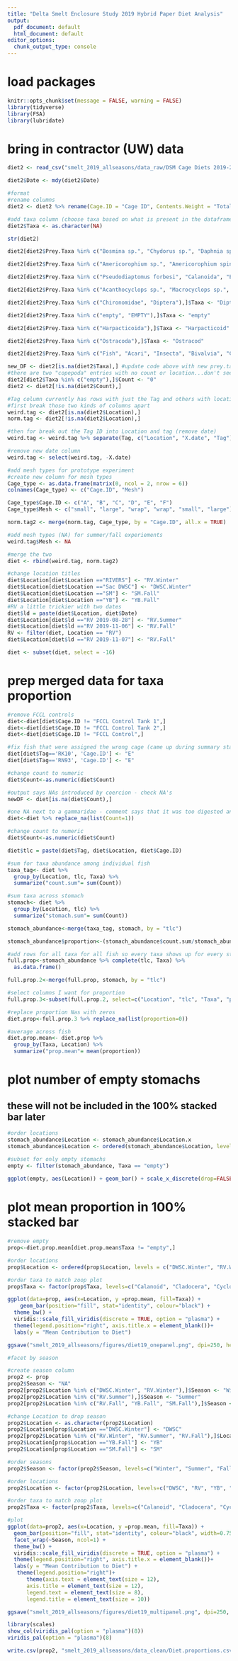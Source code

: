 ```yaml
---
title: "Delta Smelt Enclosure Study 2019 Hybrid Paper Diet Analysis"
output:
  pdf_document: default
  html_document: default
editor_options:
  chunk_output_type: console
---
```


# load packages
```r
knitr::opts_chunk$set(message = FALSE, warning = FALSE)
library(tidyverse)
library(FSA)
library(lubridate)
```

# bring in contractor (UW) data
```r
diet2 <- read_csv("smelt_2019_allseasons/data_raw/DSM Cage Diets 2019-2020.csv") #new data, not edited at all

diet2$Date <- mdy(diet2$Date)

#format 
#rename columns
diet2 <- diet2 %>% rename(Cage.ID = "Cage ID", Contents.Weight = "Total Contents Weight", Prey.Taxa = "Prey Taxa", LH.Stage = "LH Stage")

#add taxa column (choose taxa based on what is present in the dataframe)
diet2$Taxa <- as.character(NA) 

str(diet2)

diet2[diet2$Prey.Taxa %in% c("Bosmina sp.", "Chydorus sp.", "Daphnia sp.", "Ceriodaphnia sp.", "Chydoridae", "Crangonyx sp.", "Scapholeberis sp.", "Simocephalus sp.", "Eurycercus sp.", "Leydigia sp.", "Cladocera", "Sida sp.", "Alona sp.", "Diaphanosoma sp."),]$Taxa <- "Cladocera"

diet2[diet2$Prey.Taxa %in% c("Americorophium sp.", "Americorophium spinicorne", "Eogammarus confervicolus", "Gammaridea", "Hyallela azteca", "Crangonyx sp.", "Corophiidae", "Amphipoda"),]$Taxa <- "Amphipod"

diet2[diet2$Prey.Taxa %in% c("Pseudodiaptomus forbesi", "Calanoida", "Eurytemora affinis", "Diaptomidae", "Sinocalanus doerrii", "Osphranticum labronectum"),]$Taxa <- "Calanoid"

diet2[diet2$Prey.Taxa %in% c("Acanthocyclops sp.", "Macrocyclops sp.", "Diacyclops thomasi", "Eucyclops sp.", "Cyclopoida", "Halicyclops sp.", "Mesocyclops sp.", "Tropocyclops sp.", "Tropocyclops sp."),]$Taxa <- "Cyclopoid"

diet2[diet2$Prey.Taxa %in% c("Chironomidae", "Diptera"),]$Taxa <- "Diptera"

diet2[diet2$Prey.Taxa %in% c("empty", "EMPTY"),]$Taxa <- "empty"

diet2[diet2$Prey.Taxa %in% c("Harpacticoida"),]$Taxa <- "Harpacticoid"

diet2[diet2$Prey.Taxa %in% c("Ostracoda"),]$Taxa <- "Ostracod"

diet2[diet2$Prey.Taxa %in% c("Fish", "Acari", "Insecta", "Bivalvia", "Culicidae", "egg unidentified", "Corixidae", "Hemiptera", "plant seed", "plant matter", "Unidentified", "Mysidacea", "Cumacea"),]$Taxa <- "Other"

new_DF <- diet2[is.na(diet2$Taxa),] #update code above with new prey.taxa that weren't found in previous diets
#there are two "copepoda" entries with no count or location...don't seem that important so I am going to just go ahead and remove them
diet2[diet2$Taxa %in% c("empty"),]$Count <- "0"
diet2 <- diet2[!is.na(diet2$Count),]

#Tag column currently has rows with just the Tag and others with location, date, and tag
#first break those two kinds of columns apart
weird.tag <- diet2[is.na(diet2$Location),]
norm.tag <- diet2[!is.na(diet2$Location),]

#then for break out the Tag ID into Location and tag (remove date)
weird.tag <- weird.tag %>% separate(Tag, c("Location", "X.date", "Tag"))

#remove new date column
weird.tag <- select(weird.tag, -X.date)

#add mesh types for prototype experiment
#create new column for mesh types
Cage_type <- as.data.frame(matrix(0, ncol = 2, nrow = 6))
colnames(Cage_type) <- c("Cage.ID", "Mesh")

Cage_type$Cage.ID <- c("A", "B", "C", "D", "E", "F")
Cage_type$Mesh <- c("small", "large", "wrap", "wrap", "small", "large")

norm.tag2 <- merge(norm.tag, Cage_type, by = "Cage.ID", all.x = TRUE)

#add mesh types (NA) for summer/fall experiements
weird.tag$Mesh <- NA 

#merge the two
diet <- rbind(weird.tag, norm.tag2)

#change location titles 
diet$Location[diet$Location =="RIVERS"] <- "RV.Winter"
diet$Location[diet$Location =="Sac DWSC"] <- "DWSC.Winter"
diet$Location[diet$Location =="SM"] <- "SM.Fall"
diet$Location[diet$Location =="YB"] <- "YB.Fall"
#RV a little trickier with two dates
diet$ld = paste(diet$Location, diet$Date)
diet$Location[diet$ld =="RV 2019-08-28"] <- "RV.Summer"
diet$Location[diet$ld =="RV 2019-11-06"] <- "RV.Fall"
RV <- filter(diet, Location == "RV")
diet$Location[diet$ld =="RV 2019-11-07"] <- "RV.Fall"

diet <- subset(diet, select = -16)
```

# prep merged data for taxa proportion
```r
#remove FCCL controls
diet<-diet[diet$Cage.ID != "FCCL Control Tank 1",]
diet<-diet[diet$Cage.ID != "FCCL Control Tank 2",]
diet<-diet[diet$Cage.ID != "FCCL Control",]

#fix fish that were assigned the wrong cage (came up during summary stats, check against dissected fish data, likely E and F were misread)
diet[diet$Tag=='RK10', 'Cage.ID'] <- "E"
diet[diet$Tag=='RN93', 'Cage.ID'] <- "E"

#change count to numeric
diet$Count<-as.numeric(diet$Count)

#output says NAs introduced by coercion - check NA's
newDF <- diet[is.na(diet$Count),]

#one NA next to a gammaridae - comment says that it was too digested and could be more than one individual, to be safe just going to add a count of "1" for this observation; found it on row 413
diet<-diet %>% replace_na(list(Count=1))

#change count to numeric
diet$Count<-as.numeric(diet$Count)

diet$tlc = paste(diet$Tag, diet$Location, diet$Cage.ID)

#sum for taxa abundance among individual fish
taxa_tag<- diet %>% 
  group_by(Location, tlc, Taxa) %>% 
  summarize("count.sum"= sum(Count))

#sum taxa across stomach
stomach<- diet %>% 
  group_by(Location, tlc) %>% 
  summarize("stomach.sum"= sum(Count))

stomach_abundance<-merge(taxa_tag, stomach, by = "tlc")

stomach_abundance$proportion<-(stomach_abundance$count.sum/stomach_abundance$stomach.sum)*100

#add rows for all taxa for all fish so every taxa shows up for every stomach
full.prop<-stomach_abundance %>% complete(tlc, Taxa) %>%
  as.data.frame()

full.prop.2<-merge(full.prop, stomach, by = "tlc")

#select columns I want for proportion
full.prop.3<-subset(full.prop.2, select=c("Location", "tlc", "Taxa", "proportion"))

#replace proportion Nas with zeros
diet.prop<-full.prop.3 %>% replace_na(list(proportion=0))

#average across fish
diet.prop.mean<- diet.prop %>% 
  group_by(Taxa, Location) %>% 
  summarize("prop.mean"= mean(proportion))
```

# plot number of empty stomachs
## these will not be included in the 100% stacked bar later
```r
#order locations
stomach_abundance$Location <- stomach_abundance$Location.x
stomach_abundance$Location <- ordered(stomach_abundance$Location, levels = c("DWSC.Winter", "RV.Winter", "RV.Summer", "SM.Fall", "YB.Fall", "RV.Fall"))

#subset for only empty stomachs
empty <- filter(stomach_abundance, Taxa == "empty")
 
ggplot(empty, aes(Location)) + geom_bar() + scale_x_discrete(drop=FALSE)
```

# plot mean proportion in 100% stacked bar
```r
#remove empty
prop<-diet.prop.mean[diet.prop.mean$Taxa != "empty",]

#order locations
prop$Location <- ordered(prop$Location, levels = c("DWSC.Winter", "RV.Winter", "RV.Summer", "RV.Fall", "YB.Fall", "SM.Fall"))

#order taxa to match zoop plot
prop$Taxa <- factor(prop$Taxa, levels=c("Calanoid", "Cladocera", "Cyclopoid", "Harpacticoid", "Ostracod", "Other", "Amphipod", "Diptera"))

ggplot(data=prop, aes(x=Location, y =prop.mean, fill=Taxa)) +
    geom_bar(position="fill", stat="identity", colour="black") +
  theme_bw() +
  viridis::scale_fill_viridis(discrete = TRUE, option = "plasma") +
  theme(legend.position="right", axis.title.x = element_blank())+
  labs(y = "Mean Contribution to Diet")

ggsave("smelt_2019_allseasons/figures/diet19_onepanel.png", dpi=250, height=4.5, width=7, units="in")

#facet by season

#create season column
prop2 <- prop
prop2$Season <- "NA"
prop2[prop2$Location %in% c("DWSC.Winter", "RV.Winter"),]$Season <- "Winter"
prop2[prop2$Location %in% c("RV.Summer"),]$Season <- "Summer"
prop2[prop2$Location %in% c("RV.Fall", "YB.Fall", "SM.Fall"),]$Season <- "Fall"

#change Location to drop season
prop2$Location <- as.character(prop2$Location)
prop2$Location[prop$Location =="DWSC.Winter"] <- "DWSC"
prop2[prop2$Location %in% c("RV.Winter", "RV.Summer", "RV.Fall"),]$Location <- "RV"
prop2$Location[prop$Location =="YB.Fall"] <- "YB"
prop2$Location[prop$Location =="SM.Fall"] <- "SM"

#order seasons
prop2$Season <- factor(prop2$Season, levels=c("Winter", "Summer", "Fall"))

#order locations
prop2$Location <- factor(prop2$Location, levels=c("DWSC", "RV", "YB", "SM"))

#order taxa to match zoop plot
prop2$Taxa <- factor(prop2$Taxa, levels=c("Calanoid", "Cladocera", "Cyclopoid", "Harpacticoid", "Ostracod", "Other", "Amphipod", "Diptera"))

#plot
ggplot(data=prop2, aes(x=Location, y =prop.mean, fill=Taxa)) +
  geom_bar(position="fill", stat="identity", colour="black", width=0.75) +
  facet_wrap(~Season, ncol=1) +
  theme_bw() +
  viridis::scale_fill_viridis(discrete = TRUE, option = "plasma") +
  theme(legend.position="right", axis.title.x = element_blank())+
  labs(y = "Mean Contribution to Diet") +
   theme(legend.position="right")+
      theme(axis.text = element_text(size = 12),
      axis.title = element_text(size = 12),
      legend.text = element_text(size = 8),
      legend.title = element_text(size = 10))

ggsave("smelt_2019_allseasons/figures/diet19_multipanel.png", dpi=250, height=6, width=6, units="in")

library(scales)
show_col(viridis_pal(option = "plasma")(8))
viridis_pal(option = "plasma")(8)

write.csv(prop2, "smelt_2019_allseasons/data_clean/Diet.proportions.csv", row.names=FALSE)
```

